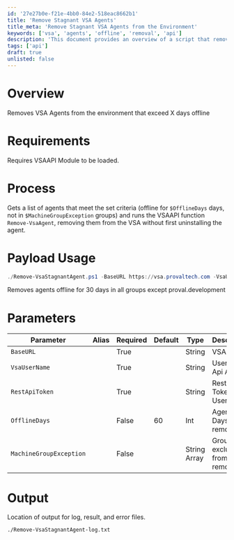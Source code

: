 ```yaml
---
id: '27e27b0e-f21e-4bb0-84e2-518eac8662b1'
title: 'Remove Stagnant VSA Agents'
title_meta: 'Remove Stagnant VSA Agents from the Environment'
keywords: ['vsa', 'agents', 'offline', 'removal', 'api']
description: 'This document provides an overview of a script that removes VSA agents from the environment that have been offline for a specified number of days. It details the requirements, process, payload usage, parameters, and output location for logs, results, and errors.'
tags: ['api']
draft: true
unlisted: false
---
```

# Overview

Removes VSA Agents from the environment that exceed X days offline

# Requirements

Requires VSAAPI Module to be loaded.

# Process

Gets a list of agents that meet the set criteria (offline for `$OfflineDays` days, not in `$MachineGroupException` groups) and runs the VSAAPI function `Remove-VsaAgent`, removing them from the VSA without first uninstalling the agent.

# Payload Usage

```powershell
./Remove-VsaStagnantAgent.ps1 -BaseURL https://vsa.provaltech.com -VsaUserName apiServiceAccount -RestApiToken abcd-efgh-ijkl-mnop -OfflineDays 30 -MachineGroupException proval.development
```

Removes agents offline for 30 days in all groups except proval.development

# Parameters

| Parameter                  | Alias | Required | Default | Type          | Description                          |
|---------------------------|-------|----------|---------|---------------|--------------------------------------|
| `BaseURL`                 |       | True     |         | String        | VSA URL                              |
| `VsaUserName`             |       | True     |         | String        | User with Api Access                 |
| `RestApiToken`            |       | True     |         | String        | Rest Api Token for User              |
| `OfflineDays`             |       | False    | 60      | Int           | Agent Idle Days for removal          |
| `MachineGroupException`    |       | False    |         | String Array  | Groups to exclude from agent removal  |

# Output

Location of output for log, result, and error files.

```
./Remove-VsaStagnantAgent-log.txt
```













